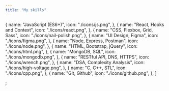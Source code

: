 ```yaml
---
title: "My skills"
---
```


  {
    name: "JavaScript (ES6+)",
    icon: "./icons/js.png",
  },
  {
    name: "React, Hooks and Context",
    icon: "./icons/react.png",
  },
  {
    name: "CSS, Flexbox, Grid, Sass",
    icon: "./icons/nail-polish.png",
  },
  {
    name: "UI Design, Figma",
    icon: "./icons/figma.png",
  },
  {
    name: "Node, Express, Postman",
    icon: "./icons/node.png",
  },
  {
    name: "HTML, Bootstrap, jQuery",
    icon: "./icons/html.png",
  },
  {
    name: "MongoDB, SQL",
    icon: "./icons/mongodb.png",
  },
  {
    name: "RESTful API, DNS, HTTPS",
    icon: "./icons/wrench.png",
  },
  {
    name: "DSA, Complexity Analysis",
    icon: "./icons/high-voltage.png",
  },
  {
    name: "C, C++, STL",
    icon: "./icons/cpp.png",
  },
  {
    name: "Git, Github",
    icon: "./icons/github.png",
  },
]

;
